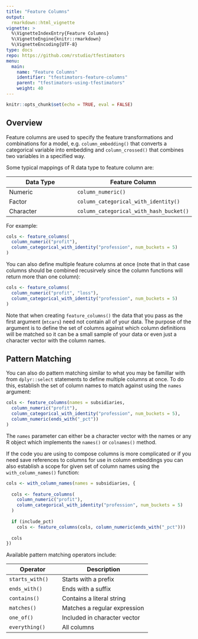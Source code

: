 ```yaml
---
title: "Feature Columns"
output: 
  rmarkdown::html_vignette
vignette: >
  %\VignetteIndexEntry{Feature Columns}
  %\VignetteEngine{knitr::rmarkdown}
  %\VignetteEncoding{UTF-8}
type: docs
repo: https://github.com/rstudio/tfestimators
menu:
  main:
    name: "Feature Columns"
    identifier: "tfestimators-feature-columns"
    parent: "tfestimators-using-tfestimators"
    weight: 40
---
```



```r
knitr::opts_chunk$set(echo = TRUE, eval = FALSE)
```

## Overview

Feature columns are used to specify the feature transformations and combinations for a model, e.g. `column_embedding()` that converts a categorical variable into embedding and `column_crossed()` that combines two variables in a specified way. 

Some typical mappings of R data type to feature column are:

| Data Type  | Feature Column |
|---------------------------------------|----------------------------------------------------------------|
| Numeric  |  `column_numeric()`  |
| Factor  |  `column_categorical_with_identity()` |
| Character  |  `column_categorical_with_hash_bucket()` |

For example:

```r
cols <- feature_columns(
  column_numeric("profit"),
  column_categorical_with_identity("profession", num_buckets = 5)
)
```

You can also define multiple feature columns at once (note that in that case columns should be combined recusirvely since the column functions will return more than one column):

```r
cols <- feature_columns(
  column_numeric("profit", "loss"),
  column_categorical_with_identity("profession", num_buckets = 5)
)
```

Note that when creating `feature_columns()` the data that you pass as the first argument (`mtcars`) need not contain all of your data. The purpose of the argument is to define the set of columns against which column definitions will be matched so it can be a small sample of your data or even just a character vector with the column names.


## Pattern Matching

You can also do pattern matching similar to what you may be famillar with from `dplyr::select` statements to define multiple columns at once. To do this, establish the set of column names to match against using the `names` argument:

```r
cols <- feature_columns(names = subsidiaries, 
  column_numeric("profit"),
  column_categorical_with_identity("profession", num_buckets = 5),
  column_numeric(ends_with("_pct"))
)
```

The `names` parameter can either be a character vector with the names or any R object which implements the `names()` or `colnames()` method.

If the code you are using to compose columns is more complicated or if you need save references to columns for use in column embeddings you can also establish a scope for given set of column names using the `with_column_names()` function:

```r
cols <- with_column_names(names = subsidiaries, {
                        
  cols <- feature_columns(
    column_numeric("profit"),
    column_categorical_with_identity("profession", num_buckets = 5)
  )                     
     
  if (include_pct)
    cols <- feature_columns(cols, column_numeric(ends_with("_pct")))
  
  cols
})
```


Available pattern matching operators include:

| Operator | Description |
|---------------------------------------|----------------------------------------------------------------|
| `starts_with()`  | Starts with a prefix  |
| `ends_with()`  |  Ends with a suffix |
| `contains()`  |  Contains a literal string |
| `matches()`  | Matches a regular expression |
| `one_of()`  |  Included in character vector |
| `everything()`  | All columns |






